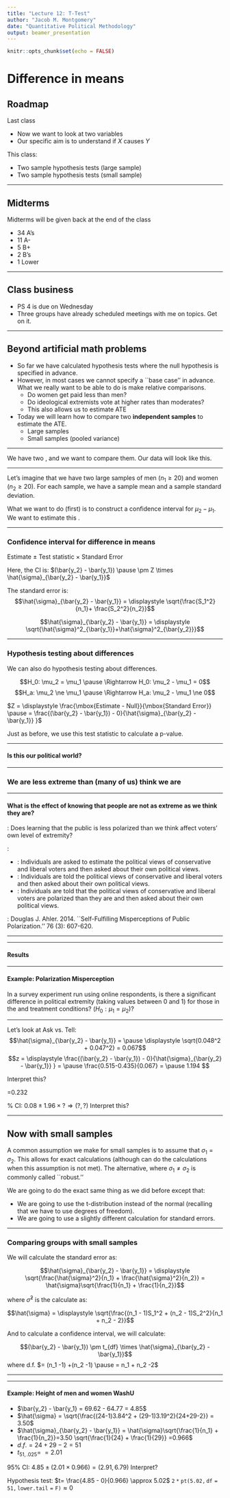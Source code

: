 ```yaml
---
title: "Lecture 12: T-Test"
author: "Jacob M. Montgomery"
date: "Quantitative Political Methodology"
output: beamer_presentation
---
```


```r
knitr::opts_chunk$set(echo = FALSE)
```





# Difference in means

## Roadmap

Last class

- Now we want to look at two variables
- Our specific aim is to understand if $X$ causes $Y$



This class:
 
 
- Two sample hypothesis tests (large sample)
- Two sample hypothesis tests (small sample)

-----------

## Midterms

Midterms will be given back at the end of the class

- 34 A's
- 11 A-
-  5 B+
-  2 B's
-  1 Lower

----

## Class business

- PS 4 is due on Wednesday
- Three groups have already scheduled meetings with me on topics.  Get on it.

----

## Beyond artificial math problems


-  So far we have calculated hypothesis tests where the null
  hypothesis is specified in advance.  \pause
- However, in most cases we cannot specify a ``base case'' in
  advance.  \pause What we really want to be able to do is make
  relative comparisons.  
    -  Do women get paid less than men?
    - Do ideological extremists vote at higher rates than moderates?
    - This also allows us to estimate ATE \pause
- Today we will learn how to compare two **independent samples** to estimate the ATE.
    - Large samples
    - Small samples (pooled variance)




-----




We have two \textit{independent samples}, and we want to compare
them.  \pause Our data will look like this.

\begin{center}
\begin{tabular}{l l}
Variable 1 & Variable 2 \\
(Outcome or response) & (Explanatory or grouping)  \\
\hline
2.1 & 1 \\
2.4 & 0 \\
3.0 & 0 \\
1.79 & 1 \\
\vdots & \vdots \\
\hline
\end{tabular}
\end{center}



-----


Let's imagine that we have two large samples of men $(n_1 \ge 20)$ and
women $(n_2 \ge 20)$.  \pause For each sample, we have a sample mean and
a sample standard deviation.

\begin{center}
\begin{tabular}{l l l}
& Sample 1 & Sample 2 \\
Means & $\bar{y}_1$  &  $\bar{y}_2$\\
Standard Dev. & $S_1$  &  $S_2$\\
\end{tabular}
\end{center}

\pause

What we want to do (first) is to construct a confidence interval for
$\mu_2 - \mu_1$.  We want to estimate this \textit{difference}.

----

### Confidence interval for difference in means

Estimate $\pm$ Test statistic $\times$ Standard Error

\pause
Here, the CI is: $(\bar{y_2} - \bar{y_1}) \pause \pm Z \times \hat{\sigma}_{\bar{y_2}  - \bar{y_1}}$

\pause

The standard error is:
$$\hat{\sigma}_{\bar{y_2}
  - \bar{y_1}} = \displaystyle \sqrt{\frac{S_1^2}{n_1}+ \frac{S_2^2}{n_2}}$$
\pause

$$\hat{\sigma}_{\bar{y_2}
  - \bar{y_1}} = \displaystyle \sqrt{\hat{\sigma}^2_{\bar{y_1}}+\hat{\sigma}^2_{\bar{y_2}}}$$


----




### Hypothesis testing about differences

We can also do hypothesis testing about differences.

$$H_0: \mu_2 = \mu_1 \pause \Rightarrow H_0: \mu_2 - \mu_1 = 0$$ \pause
$$H_a: \mu_2 \ne \mu_1 \pause \Rightarrow H_a: \mu_2 - \mu_1 \ne 0$$

\pause

$Z = \displaystyle \frac{\mbox{Estimate - Null}}{\mbox{Standard Error}} \pause =
\frac{(\bar{y_2} - \bar{y_1}) - 0}{\hat{\sigma}_{\bar{y_2}
  - \bar{y_1}} }$


\pause
Just as before, we use this test statistic to calculate a p-value.


----

#### Is this our political world?

\begin{center}
\includegraphics[scale=.5]{./LectureGraphics/extremists}
\end{center}




-----

### We are less extreme than (many of us) think we are

\begin{center}
\includegraphics[width=\textwidth]{./LectureGraphics/Ahler}
\end{center}

-----

#### What is the effect of knowing that people are not as extreme as we think they are?

\textbf{Research question}: Does learning that the public is less polarized than we think affect voters' own level of extremity?

\pause

\textbf{Experimental design}:

- \textit{Ask}: Individuals are asked to estimate the political views of conservative and liberal voters and then  asked about their own political views.
- \textit{Tell}: Individuals are told the political views of conservative and liberal voters and then asked about their own political views.
- \textit{Distort}: Individuals are told that the political views of conservative and liberal voters are \textit{more} polarized than they are and then asked about their own political views.


\footnotesize
\textit{Source}: Douglas J. Ahler. 2014. ``Self-Fulfilling Misperceptions of Public Polarization.'' \textit{ Journal of Politics} 76 (3): 607-620.



----

\begin{center}
\includegraphics[scale=.8]{./LectureGraphics/tell}
\end{center}


----

#### Results

\begin{center}
\includegraphics[scale=.45]{./LectureGraphics/Ahler2}
\end{center}


----

#### Example: Polarization Misperception

In a survey experiment run using online respondents, is there a
significant difference in political extremity (taking values between 0
and 1) for those in the \textit{ask} and
\textit{tell} treatment conditions? \pause $(H_0: \mu_1 = \mu_2)$?

\begin{center}
\begin{tabular}{l c c }
&  $\bar{y}$ & SE \\
Ask &  0.515 & (0.048) \\
Tell &  0.435 & (0.047) \\
Distort & 0.547 & (0.048)
\end{tabular}
\end{center}

\pause


----

Let's look at Ask vs. Tell:
$$\hat{\sigma}_{\bar{y_2}
  - \bar{y_1}} = \pause \displaystyle \sqrt{0.048^2 + 0.047^2}
= 0.067$$ \pause $$z = \displaystyle \frac{(\bar{y_2} - \bar{y_1}) - 0}{\hat{\sigma}_{\bar{y_2}
  - \bar{y_1}} } = \pause \frac{0.515-0.435}{0.067} = \pause 1.194 $$
  

Interpret this? 

\texttt{2 * pnorm(1.194, lower.tail=FALSE)}=0.232


\pause
95\% CI: $0.08 \pm 1.96 \times ?\Rightarrow (?, ?)$ \pause
Interpret this?


----

## Now with small samples


A common assumption we make for small samples is to assume that
$\sigma_1 = \sigma_2$. \pause This allows for exact calculations (although
\texttt{R} can do the calculations when this assumption is not met).
The alternative, where $\sigma_1 \ne \sigma_2$ is commonly called
``robust.''


\pause 
We are going to do the exact same thing as we did before except that:

-  We are going to use the t-distribution instead of the normal
  (recalling that we have to use degrees of freedom).
- We are going to use a slightly different calculation for
  standard errors.

----


### Comparing groups with small samples

We will calculate the standard error as:

$$\hat{\sigma}_{\bar{y_2} - \bar{y_1}} = \displaystyle \sqrt{\frac{\hat{\sigma}^2}{n_1}
+ \frac{\hat{\sigma}^2}{n_2}} = \hat{\sigma}\sqrt{\frac{1}{n_1} + \frac{1}{n_2}}$$

where $\hat{\sigma}^2$ is the \textbf{pooled variance} calculate as: 

$$\hat{\sigma} = \displaystyle \sqrt{\frac{(n_1 - 1)S_1^2 + (n_2 - 1)S_2^2}{n_1 + n_2 - 2}}$$

\pause And to calculate a confidence interval, we will calculate:

$$(\bar{y_2} - \bar{y_1}) \pm t_{df} \times \hat{\sigma}_{\bar{y_2} -
  \bar{y_1}}$$
where d.f. $= (n_1 -1) +(n_2 -1) \pause = n_1 + n_2 -2$


----


\begin{center}
\includegraphics[scale=.7]{./LectureGraphics/heightgend}
\end{center}


----

#### Example: Height of men and women WashU


\begin{center}
\begin{tabular}{l|lll}
& Women & Men \\
\hline
Mean & 64.77 & 69.62 \\
S & 3.84 & 3.19 \\
n & 24 & 29 \\
\end{tabular}
\end{center}


\pause

- $\bar{y_2} - \bar{y_1} = 69.62 - 64.77 = 4.85$ \pause
- $\hat{\sigma} = \sqrt{\frac{(24-1)3.84^2 + (29-1)3.19^2}{24+29-2}} = 3.50$  \pause
- $\hat{\sigma}_{\bar{y_2} - \bar{y_1}} =  \hat{\sigma}\sqrt{\frac{1}{n_1} + \frac{1}{n_2}}=3.50 \sqrt{\frac{1}{24} + \frac{1}{29}} =0.966$  \pause
- $d.f. = 24+29-2 = 51$ \pause
- $t_{51, .025} =$ \texttt{qt(.025, df = 51, lower.tail = FALSE)} $= 2.01$ 

\pause

95\% CI: $4.85 \pm \big(2.01 \times 0.966) = (2.91, 6.79)$ \pause Interpret? 

Hypothesis test: $t=  \frac{4.85 - 0}{0.966} \approx 5.02$  \pause  $\mathtt{2*pt(5.02, df=51, lower.tail=F)} \approx 0$






